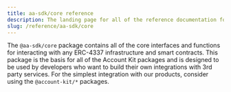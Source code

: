 ```yaml
---
title: aa-sdk/core reference
description: The landing page for all of the reference documentation for @aa-sdk/core
slug: /reference/aa-sdk/core
---
```




The `@aa-sdk/core` package contains all of the core interfaces and functions for interacting with any ERC-4337 infrastructure and smart contracts. This package is the
basis for all of the Account Kit packages and is designed to be used by developers who want to build their own integrations with 3rd party services. For the simplest integration
with our products, consider using the `@account-kit/*` packages.
